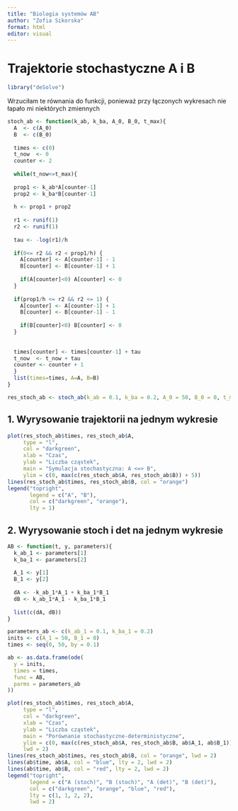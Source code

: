 ---
title: "Biologia systemów AB"
author: "Zofia Sikorska"
format: html
editor: visual
---

# Trajektorie stochastyczne A i B

```{r}
library("deSolve")
```

Wrzuciłam te równania do funkcji, ponieważ przy łączonych wykresach nie łapało mi niektórych zmiennych

```{r}
stoch_ab <- function(k_ab, k_ba, A_0, B_0, t_max){
  A  <- c(A_0)
  B  <- c(B_0)
  
  times <- c(0)
  t_now  <- 0
  counter <- 2
  
  while(t_now<=t_max){
  
  prop1 <- k_ab*A[counter-1]
  prop2 <- k_ba*B[counter-1]
  
  h <- prop1 + prop2
  
  r1 <- runif(1)
  r2 <- runif(1)
  
  tau <- -log(r1)/h
  
  if(0<= r2 && r2 < prop1/h) {
    A[counter] <- A[counter-1] - 1
    B[counter] <- B[counter-1] + 1
  
    if(A[counter]<0) A[counter] <- 0
  }
  
  if(prop1/h <= r2 && r2 <= 1) {
    A[counter] <- A[counter-1] + 1
    B[counter] <- B[counter-1] - 1
  
    if(B[counter]<0) B[counter] <- 0
  }  
  
  
  times[counter] <- times[counter-1] + tau
  t_now  <- t_now + tau
  counter <- counter + 1
  }
  list(times=times, A=A, B=B)
}

res_stoch_ab <- stoch_ab(k_ab = 0.1, k_ba = 0.2, A_0 = 50, B_0 = 0, t_max = 100)
```

## 1. Wyrysowanie trajektorii na jednym wykresie 

```{r}
plot(res_stoch_ab$times, res_stoch_ab$A, 
     type = "l", 
     col = "darkgreen", 
     xlab = "Czas", 
     ylab = "Liczba cząstek",
     main = "Symulacja stochastyczna: A <=> B",
     ylim = c(0, max(c(res_stoch_ab$A, res_stoch_ab$B)) + 5))
lines(res_stoch_ab$times, res_stoch_ab$B, col = "orange")
legend("topright", 
       legend = c("A", "B"), 
       col = c("darkgreen", "orange"), 
       lty = 1)
```

## 2. Wyrysowanie stoch i det na jednym wykresie

```{r}
AB <- function(t, y, parameters){
  k_ab_1 <- parameters[1]
  k_ba_1 <- parameters[2]
  
  A_1 <- y[1]
  B_1 <- y[2]
  
  dA <- -k_ab_1*A_1 + k_ba_1*B_1
  dB <- k_ab_1*A_1 - k_ba_1*B_1
  
  list(c(dA, dB))
}
```

```{r}
parameters_ab <- c(k_ab_1 = 0.1, k_ba_1 = 0.2)
inits <- c(A_1 = 50, B_1 = 0)
times <- seq(0, 50, by = 0.1)

ab <- as.data.frame(ode(
  y = inits,
  times = times,
  func = AB,
  parms = parameters_ab
))
```

```{r}
plot(res_stoch_ab$times, res_stoch_ab$A, 
     type = "l", 
     col = "darkgreen", 
     xlab = "Czas", 
     ylab = "Liczba cząstek",
     main = "Porównanie stochastyczne-deterministyczne",
     ylim = c(0, max(c(res_stoch_ab$A, res_stoch_ab$B, ab$A_1, ab$B_1))),
     lwd = 2)
lines(res_stoch_ab$times, res_stoch_ab$B, col = "orange", lwd = 2)
lines(ab$time, ab$A, col = "blue", lty = 2, lwd = 2)
lines(ab$time, ab$B, col = "red", lty = 2, lwd = 2)
legend("topright", 
       legend = c("A (stoch)", "B (stoch)", "A (det)", "B (det)"),
       col = c("darkgreen", "orange", "blue", "red"), 
       lty = c(1, 1, 2, 2),
       lwd = 2)
```
